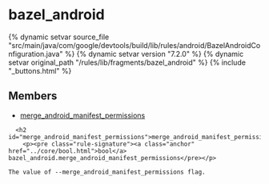 <html devsite>
<head>
  <meta name="project_path" value="/_project.yaml">
  <meta name="book_path" value="/versions/7.2.0/_book.yaml">
</head>
<body>

<h1 class="page-title" id="modules.bazel_android">bazel_android</h1>

{% dynamic setvar source_file "src/main/java/com/google/devtools/build/lib/rules/android/BazelAndroidConfiguration.java" %}
{% dynamic setvar version "7.2.0" %}
{% dynamic setvar original_path "/rules/lib/fragments/bazel_android" %}
{% include "_buttons.html" %}
<!-- {% raw %} -->



<h2>Members</h2>
<ul>
    <li>
    <a href="#merge_android_manifest_permissions">merge_android_manifest_permissions</a>
  </li>
  </ul>

      <h2 id="merge_android_manifest_permissions">merge_android_manifest_permissions</h2>
        <p><pre class="rule-signature"><a class="anchor" href="../core/bool.html">bool</a> bazel_android.merge_android_manifest_permissions</pre></p>

    The value of --merge_android_manifest_permissions flag.



</body>
</html>

<!-- {% endraw %} -->
